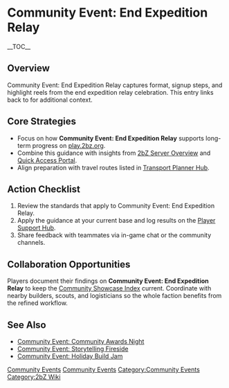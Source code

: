 {{Short description|Community Event: End Expedition Relay captures format, signup steps, and highlight reels from the end expedition relay celebration}}
= Community Event: End Expedition Relay =
{{2bZ Navbox}}
__TOC__

== Overview ==
Community Event: End Expedition Relay captures format, signup steps, and highlight reels
from the end expedition relay celebration. This entry links back to [[Category:Community
Events|Community Events]] for additional context.

== Core Strategies ==
* Focus on how '''Community Event: End Expedition Relay''' supports long-term progress on [[play.2bz.org]].
* Combine this guidance with insights from [[2bZ Server Overview]] and [[Quick Access Portal]].
* Align preparation with travel routes listed in [[Transport Planner Hub]].

== Action Checklist ==
# Review the [[Category:Community Events|Community Events]] standards that apply to Community Event: End Expedition Relay.
# Apply the guidance at your current base and log results on the [[Player Support Hub]].
# Share feedback with teammates via in-game chat or the community channels.

== Collaboration Opportunities ==
Players document their findings on '''Community Event: End Expedition Relay''' to keep the
[[Community Showcase Index]] current. Coordinate with nearby builders, scouts, and
logisticians so the whole faction benefits from the refined workflow.

== See Also ==
* [[Community Event: Community Awards Night]]
* [[Community Event: Storytelling Fireside]]
* [[Community Event: Holiday Build Jam]]

[[Category:Community Events]]
[[Category:2bZ Wiki]]
